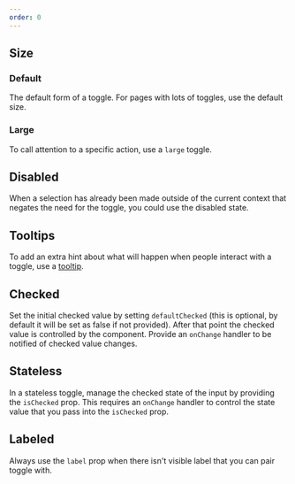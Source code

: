 ```yaml
---
order: 0
---
```



## Size

### Default

The default form of a toggle.
For pages with lots of toggles,
use the default size.

<Example Component={ToggleDefault} packageName="@atlaskit/toggle" />

### Large

To call attention to a specific action,
use a `large` toggle.

<Example Component={ToggleLarge} packageName="@atlaskit/toggle" />

## Disabled

When a selection has already been made outside of the current context that negates the need for the toggle, you could use the disabled state.

<Example Component={ToggleDisabled} packageName="@atlaskit/toggle" />

## Tooltips

To add an extra hint about what will happen when people interact with a toggle,
use a [tooltip](/components/tooltip).

<Example Component={ToggleTooltip} packageName="@atlaskit/toggle" />

## Checked

Set the initial checked value by setting `defaultChecked` (this is optional, by default it will be set as false if not provided). After that point the checked value is controlled by the component. Provide an `onChange` handler to be notified of checked value changes.

<Example Component={ToggleDefaultChecked} packageName="@atlaskit/toggle" />

## Stateless

In a stateless toggle, manage the checked state of the input by providing the `isChecked` prop. This requires an `onChange` handler to control the state value that you pass into the `isChecked` prop.

<Example Component={ToggleStateless} packageName="@atlaskit/toggle" />

## Labeled

Always use the `label` prop when there isn't visible label that you can pair toggle with.

<Example Component={ToggleLabeled} packageName="@atlaskit/toggle" />
